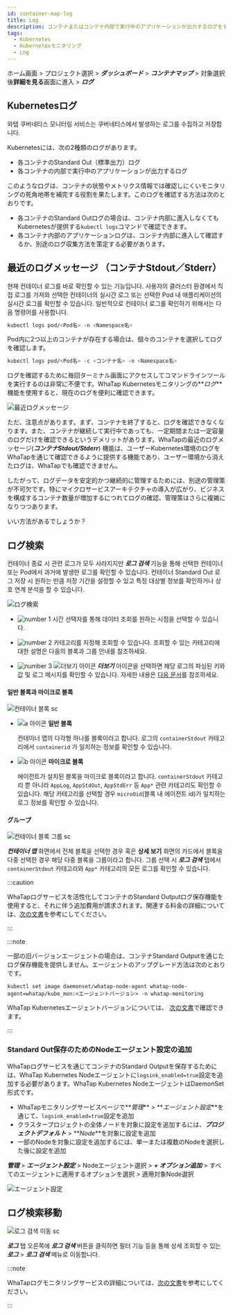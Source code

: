 ```yaml
---
id: container-map-log
title: Log
description: コンテナまたはコンテナ内部で実行中のアプリケーションが出力するログをすぐに確認できます。
tags:
  - Kubernetes
  - Kubernetesモニタリング
  - Log
---
```


ホーム画面 > プロジェクト選択 > **_ダッシュボード_** > **_コンテナマップ_** > 対象選択後**詳細を見る**画面に進入 > **_ログ_**

## Kubernetesログ

와탭 쿠버네티스 모니터링 서비스는 쿠버네티스에서 발생하는 로그를 수집하고 저장합니다. 

<!-- 

실시간으로 발생하는 로그는 컨테이너 ***Stdout/Stderr*** 탭의 최근 로그 메시지와 ***로그 검색*** 탭을 통해 조회할 수 있습니다. >

-->

Kubernetesには、次の2種類のログがあります。

-   各コンテナのStandard Out（標準出力）ログ
-   各コンテナの内部で実行中のアプリケーションが出力するログ

このようなログは、コンテナの状態やメトリクス情報では確認しにくいモニタリングの死角地帯を補完する役割を果たします。このログを確認する方法は次のとおりです。

-   各コンテナのStandard Outログの場合は、コンテナ内部に進入しなくてもKubernetesが提供する`kubectl logs`コマンドで確認できます。
-   各コンテナ内部のアプリケーションログは、コンテナ内部に進入して確認するか、別途のログ収集方法を策定する必要があります。

## 最近のログメッセージ （コンテナStdout／Stderr）

현재 컨테이너 로그를 바로 확인할 수 있는 기능입니다. 사용자의 클러스터 환경에서 직접 로그를 가져와 선택한 컨테이너의 실시간 로그 또는 선택한 Pod 내 애플리케이션의 실시간 로그를 확인할 수 있습니다. 일반적으로 컨테이너 로그를 확인하기 위해서는 다음 명령어를 사용합니다.

```bash
kubectl logs pod/<Pod名> -n <Namespace名>
```

Pod内に2つ以上のコンテナが存在する場合は、個々のコンテナを選択してログを確認します。

```bash
kubectl logs pod/<Pod名> -c <コンテナ名> -n <Namespace名>
```

ログを確認するために毎回ターミナル画面にアクセスしてコマンドラインツールを実行するのは非常に不便です。WhaTap Kubernetesモニタリングの**_ログ_**機能を使用すると、現在のログを便利に確認できます。 

![最近ログメッセージ](/img/k8s-container-log.png)

ただ、注意点があります。まず、コンテナを終了すると、ログを確認できなくなります。また、コンテナが継続して実行中であっても、一定期間または一定容量のログだけを確認できるというデメリットがあります。WhaTapの最近のログメッセージ(**_コンテナStdout/Stderr_**) 機能は、ユーザーKubernetes環境のログをWhaTapを通じて確認できるように提供する機能であり、ユーザー環境から消えたログは、WhaTapでも確認できません。 

したがって、ログデータを安定的かつ継続的に管理するためには、別途の管理策が不可欠です。特にマイクロサービスアーキテクチャの導入が広がり、ビジネスを構成するコンテナ数量が増加するにつれてログの確認、管理策はさらに複雑になりつつあります。

いい方法があるでしょうか？

## ログ検索

컨테이너 종료 시 관련 로그가 모두 사라지지만 **_로그 검색_** 기능을 통해 선택한 컨테이너 또는 Pod에서 과거에 발생한 로그를 확인할 수 있습니다. 컨테이너 Standard Out 로그 저장 시 원하는 만큼 저장 기간을 설정할 수 있고 특정 대상별 정보를 확인하거나 상호 연계 분석을 할 수 있습니다. 

![ログ検索](/img/k8s-log-search.png)

-   ![number 1](/img/number-01.png) 시간 선택자를 통해 데이터 조회를 원하는 시점을 선택할 수 있습니다. 

-   ![number 2](/img/number-02.png) 카테고리를 지정해 조회할 수 있습니다. 조회할 수 있는 카테고리에 대한 설명은 다음의 블록과 그룹 안내를 참조하세요.

-   ![number 3](/img/number-03.png) ![더보기 아이콘](/img/ic-caret-right.svg) **_더보기_** 아이콘을 선택하면 해당 로그의 파싱된 키와 값 및 로그 메시지를 확인할 수 있습니다. 자세한 내용은 [다음 문서](../log/log-search)를 참조하세요.

#### 일반 블록과 마이크로 블록

![컨테이너 블록 sc](/img/k8s-block.png)

-   ![a 아이콘](/img/char-a.svg) **일반 블록**

    컨테이너 맵의 다각형 하나를 블록이라고 합니다. 로그의 `containerStdout` 카테고리에서 `containerid` 가 일치하는 정보를 확인할 수 있습니다.

-   ![b 아이콘](/img/char-b.svg) **마이크로 블록**

    에이전트가 설치된 블록을 마이크로 블록이라고 합니다. `containerStdout` 카테고리 뿐 아니라 `AppLog`, `AppStdOut`, `AppStdErr` 등 `App*` 관련 카테고리도 확인할 수 있습니다. 해당 카테고리를 선택할 경우 `microOid`(블록 내 에이전트 id)가 일치하는 로그 정보를 확인할 수 있습니다.

#### グループ

![컨테이너 블록 그룹 sc](/img/k8s-container-group.png)

**_컨테이너 맵_** 화면에서 전체 블록을 선택한 경우 혹은 **상세 보기** 화면의 카드에서 블록을 다중 선택한 경우 해당 다중 블록을 그룹이라고 합니다. 그룹 선택 시 **_로그 검색_** 탭에서 `containerStdout` 카테고리와 `App*` 카테고리의 모든 로그를 확인할 수 있습니다.

:::caution

WhaTapログサービスを活性化してコンテナのStandard Outputログ保存機能を使用すると、それに伴う追加費用が請求されます。関連する料金の詳細については、[次の文書](https://www.whatap.io/ko/pricing/)を参考にしてください。

:::

:::note

一部の旧バージョンエージェントの場合は、コンテナStandard Outputを通じたログ保存機能を提供しません。エージェントのアップグレード方法は次のとおりです。

```bahs title='Agent update'
kubectl set image daemonset/whatap-node-agent whatap-node-agent=whatap/kube_mon:<エージェントバージョン> -n whatap-monitoring
```

WhaTap Kubernetesエージェントバージョンについては、 [次の文書](https://hub.docker.com/r/whatap/kube_mon/tags)で確認できます。

:::

### Standard Out保存のためのNodeエージェント設定の追加

WhaTapログサービスを通じてコンテナのStandard Outputを保存するためには、WhaTap Kubernetes Nodeエージェントに`logsink_enabled=true`設定を追加する必要があります。WhaTap Kubernetes NodeエージェントはDaemonSet形式です。

-   WhaTapモニタリングサービスページで**_管理_** > **_エージェント設定_**を通じて、`logsink_enabled=true`設定を追加
-   クラスタープロジェクトの全体ノードを対象に設定を追加するには、**_プロジェクトデフォルト_** > **_Node_**を対象に設定を追加
-   一部のNodeを対象に設定を追加するには、単一または複数のNodeを選択した後に設定を追加

**_管理_** > **_エージェント設定_** > Nodeエージェント選択 > **_+ オプション追加_** > すべてのエージェントに適用するオプションを選択 > 適用対象Node選択 

![エージェント設定](https://img.whatap.io/media/images/whatap_kubernetes_container_map_logsink_enabled.png)

## ログ検索移動

![로그 검색 이동 sc](/img/k8s-log-search-to-log-search.png)

**_로그_** 탭 오른쪽에 **_로그 검색_** 버튼을 클릭하면 필터 기능 등을 통해 상세 조회할 수 있는 **_로그_** > **_로그 검색_** 메뉴로 이동합니다. 

:::note

WhaTapログモニタリングサービスの詳細については、[次の文書](../log/introduction)を参考にしてください。 

:::

<!-- 

로그 검색 이동 제거 예정

-->
